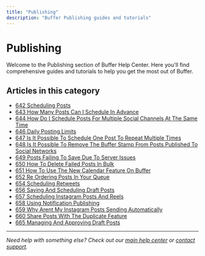 ```yaml
---
title: "Publishing"
description: "Buffer Publishing guides and tutorials"
---
```


# Publishing

Welcome to the Publishing section of Buffer Help Center. Here you'll find comprehensive guides and tutorials to help you get the most out of Buffer.

## Articles in this category

- [642 Scheduling Posts](642-scheduling-posts)
- [643 How Many Posts Can I Schedule In Advance](643-how-many-posts-can-i-schedule-in-advance)
- [644 How Do I Schedule Posts For Multiple Social Channels At The Same Time](644-how-do-i-schedule-posts-for-multiple-social-channels-at-the-same-time)
- [646 Daily Posting Limits](646-daily-posting-limits)
- [647 Is It Possible To Schedule One Post To Repeat Multiple Times](647-is-it-possible-to-schedule-one-post-to-repeat-multiple-times)
- [648 Is It Possible To Remove The Buffer Stamp From Posts Published To Social Networks](648-is-it-possible-to-remove-the-buffer-stamp-from-posts-published-to-social-networks)
- [649 Posts Failing To Save Due To Server Issues](649-posts-failing-to-save-due-to-server-issues)
- [650 How To Delete Failed Posts In Bulk](650-how-to-delete-failed-posts-in-bulk)
- [651 How To Use The New Calendar Feature On Buffer](651-how-to-use-the-new-calendar-feature-on-buffer)
- [652 Re Ordering Posts In Your Queue](652-re-ordering-posts-in-your-queue)
- [654 Scheduling Retweets](654-scheduling-retweets)
- [656 Saving And Scheduling Draft Posts](656-saving-and-scheduling-draft-posts)
- [657 Scheduling Instagram Posts And Reels](657-scheduling-instagram-posts-and-reels)
- [658 Using Notification Publishing](658-using-notification-publishing)
- [659 Why Arent My Instagram Posts Sending Automatically](659-why-arent-my-instagram-posts-sending-automatically)
- [660 Share Posts With The Duplicate Feature](660-share-posts-with-the-duplicate-feature)
- [665 Managing And Approving Draft Posts](665-managing-and-approving-draft-posts)

---

*Need help with something else? Check out our [main help center](/en/help-center) or [contact support](mailto:hello@buffer.com).*
